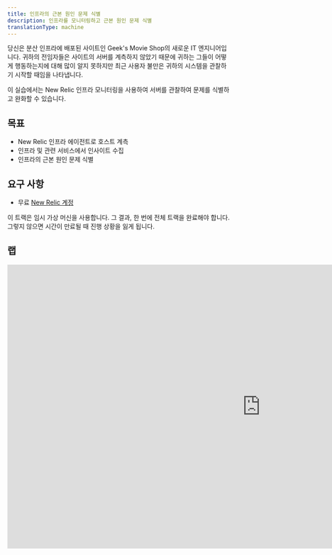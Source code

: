 ```yaml
---
title: 인프라의 근본 원인 문제 식별
description: 인프라를 모니터링하고 근본 원인 문제 식별
translationType: machine
---
```


당신은 분산 인프라에 배포된 사이트인 Geek's Movie Shop의 새로운 IT 엔지니어입니다. 귀하의 전임자들은 사이트의 서버를 계측하지 않았기 때문에 귀하는 그들이 어떻게 행동하는지에 대해 많이 알지 못하지만 최근 사용자 불만은 귀하의 시스템을 관찰하기 시작할 때임을 나타냅니다.

이 실습에서는 New Relic 인프라 모니터링을 사용하여 서버를 관찰하여 문제를 식별하고 완화할 수 있습니다.

## 목표

* New Relic 인프라 에이전트로 호스트 계측
* 인프라 및 관련 서비스에서 인사이트 수집
* 인프라의 근본 원인 문제 식별

## 요구 사항

* 무료 [New Relic 계정](https://newrelic.com/signup)

<Callout variant="important">
  이 트랙은 임시 가상 머신을 사용합니다. 그 결과, 한 번에 전체 트랙을 완료해야 합니다. 그렇지 않으면 시간이 만료될 때 진행 상황을 잃게 됩니다.
</Callout>

## 랩

<iframe
  width="1140"
  height="640"
  sandbox="allow-same-origin allow-scripts allow-popups allow-forms allow-modals"
  src="https://play.instruqt.com/embed/newrelic/tracks/infra?token=em_Pobw3i01bYj-pScM"
  style="border: 0;"
/>

## 숙제

이제 인프라를 계측하는 방법을 알았으므로 다음은 New Relic 인프라에 더 익숙해지기 위해 활용할 수 있는 몇 가지 리소스입니다.

* [인프라 모니터링 시작하기](/docs/infrastructure/infrastructure-monitoring/get-started/get-started-infrastructure-monitoring/)
* [인프라 호스트 UI](/docs/infrastructure/infrastructure-ui-pages/infra-hosts-ui-page)